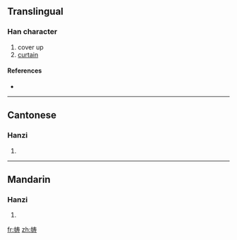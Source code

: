 {{also|幬}}
==Translingual==

===Han character===
{{Han char|rn=50|rad=巾|as=07|sn=10|four=|canj=中月手大戈 (LBQKI)}}

# cover up
# [[curtain]]

====References====
* {{Han ref|kx=0332.121|hdz=10739.031|uh=5E31|ud=24113}}

----

==Cantonese==

===Hanzi===
{{yue-hanzi|jyut=|y=chau4, dou6 tou4|tra=幬}}

# {{defn|Cantonese|sort=巾07}}

----

==Mandarin==

===Hanzi===
{{cmn-hanzi|tra=幬|pin=[[chóu]] ([[chou2]])|wg=ch'ou<sup>2</sup>}}

# {{defn|Mandarin|sort=巾07}}

[[fr:帱]]
[[zh:帱]]